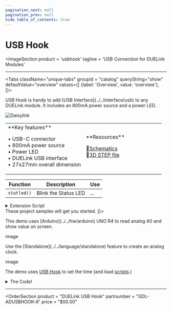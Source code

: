 ```yaml
---
pagination_next: null
pagination_prev: null
hide_table_of_contents: true
---
```



# USB Hook

<ImageSection
    product = 'usbhook'
    tagline = 'USB Connection for DUELink Modules'
></ImageSection>

---

<Tabs className="unique-tabs" groupid = "catalog" queryString="show" defaultValue="overview"
  values={[
    {label: 'Overview', value: 'overview'},
  ]}>

<TabItem value="overview">
USB Hook is handy to add [USB Interface](../../interface/usb) to any DUELink module. It includes an 800mA power source and a power LED.

![Daisylink](pathname:///img/daisylink.png)


<table><td width='50%'>
**Key features**

• USB-C connector<br/>
• 800mA power source<br/>
• Power LED<br/>
• DUELink USB interface<br/>
• 27x27mm overall dimension<br/>

</td><td width='50%'>
**Resources**

📄[Schematics](pathname:///sch/gdl-adusbhook-a.pdf)<br/>
🔩[3D STEP file](pathname:///3d/gdl-adusbhook-a.step)<br/>


</td></table>

</TabItem>

<TabItem value="extensions">


| Function | Description          | Use |
| -------- | -------------------- | --- |
| `statled()`  | Blink the Status LED | ... |

<details>
  <summary>Extension Script</summary>

```py
Python Code Sample
```

</details>
</TabItem>

<TabItem value="projects">
These project samples will get you started.
<Tabs queryString="proj" defaultValue="arduino"
  values={[
    {label: 'Arduino', value: 'arduino'},
    {label: 'Standalone', value: 'standalone'},

]}>

<TabItem value="arduino">
 This demo uses [Arduino](../../hw/arduino) UNO R4 to read analog A0 and show value on screen.

image

</TabItem>

<TabItem value="standalone">
Use the [Standalone](../../language/standalone) feature to create an analog clock.

image

The demo uses [USB Hook](../adapter/usb-hook) to set the time (and load [scripts](../../engine/scripting).)

<details>
  <summary>The Code!</summary>

```py
Python Code
```

</details>
</TabItem>

</Tabs>

</TabItem>

</Tabs>

---

<OrderSection
    product = "DUELink USB Hook"
    partnumber = "GDL-ADUSBHOOK-A"
    price = "$00.00"
></OrderSection>
